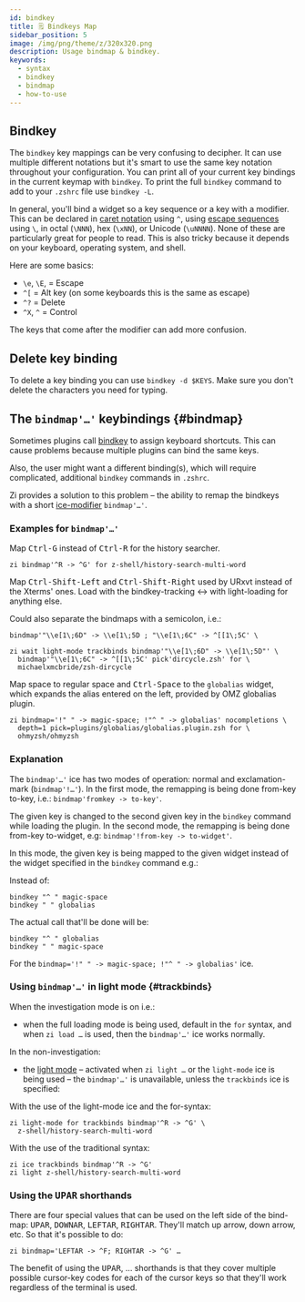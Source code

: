 ```yaml
---
id: bindkey
title: 🗒 Bindkeys Map
sidebar_position: 5
image: /img/png/theme/z/320x320.png
description: Usage bindmap & bindkey.
keywords:
  - syntax
  - bindkey
  - bindmap
  - how-to-use
---
```


<!-- @format -->

## <i class="fa-solid fa-keyboard"></i> Bindkey

The `bindkey` key mappings can be very confusing to decipher. It can use multiple different notations but it's smart to use the same key notation throughout your configuration. You can print all of your current key bindings in the current keymap with `bindkey`. To print the full `bindkey` command to add to your `.zshrc` file use `bindkey -L`.

In general, you'll bind a widget so a key sequence or a key with a modifier. This can be declared in [caret notation][5] using `^`, using [escape sequences][6] using `\`, in octal (`\NNN`), hex (`\xNN`), or Unicode (`\uNNNN`). None of these are particularly great for people to read. This is also tricky because it depends on your keyboard, operating system, and shell.

Here are some basics:

-   `\e`, `\E`, = Escape
-   `^[` = Alt key (on some keyboards this is the same as escape)
-   `^?` = Delete
-   `^X`, `^` = Control

The keys that come after the modifier can add more confusion.

## <i class="fa-solid fa-delete-left"></i> Delete key binding

To delete a key binding you can use `bindkey -d $KEYS`. Make sure you don't delete the characters you need for typing.

## <i class="fa-solid fa-sliders"></i> The `bindmap'…'` keybindings {#bindmap}

Sometimes plugins call [bindkey][1] to assign keyboard shortcuts. This can cause problems because multiple plugins can bind the same keys.

Also, the user might want a different binding(s), which will require complicated, additional `bindkey` commands in `.zshrc`.

Zi provides a solution to this problem – the ability to remap the bindkeys with a short [ice-modifier][2] `bindmap'…'`.

### <i class="fa-solid fa-circle-check"></i> Examples for `bindmap'…'`

Map <kbd>Ctrl-G</kbd> instead of <kbd>Ctrl-R</kbd> for the history searcher.

```shell
zi bindmap'^R -> ^G' for z-shell/history-search-multi-word
```

Map <kbd>Ctrl-Shift-Left</kbd> and <kbd>Ctrl-Shift-Right</kbd> used by URxvt instead of the Xterms' ones. Load with the bindkey-tracking ↔ with light-loading for anything else.

Could also separate the bindmaps with a semicolon, i.e.:

```shell
bindmap'"\\e[1\;6D" -> \\e[1\;5D ; "\\e[1\;6C" -> ^[[1\;5C' \
```

```shell showLineNumbers
zi wait light-mode trackbinds bindmap'"\\e[1\;6D" -> \\e[1\;5D"' \
  bindmap'"\\e[1\;6C" -> ^[[1\;5C' pick'dircycle.zsh' for \
  michaelxmcbride/zsh-dircycle
```

Map space to regular space and <kbd>Ctrl-Space</kbd> to the `globalias` widget, which expands the alias entered on the left, provided by OMZ globalias plugin.

```shell showLineNumbers
zi bindmap='!" " -> magic-space; !"^ " -> globalias' nocompletions \
  depth=1 pick=plugins/globalias/globalias.plugin.zsh for \
  ohmyzsh/ohmyzsh
```

### <i class="fa-solid fa-circle-check"></i> Explanation

The `bindmap'…'` ice has two modes of operation: normal and exclamation-mark (`bindmap'!…'`). In the first mode, the remapping is being done from-key to-key, i.e.: `bindmap'fromkey -> to-key'`.

The given key is changed to the second given key in the `bindkey` command while loading the plugin. In the second mode, the remapping is being done from-key to-widget, e.g: `bindmap'!from-key -> to-widget'`.

In this mode, the given key is being mapped to the given widget instead of the widget specified in the `bindkey` command e.g.:

Instead of:

```shell showLineNumbers
bindkey "^ " magic-space
bindkey " " globalias
```

The actual call that'll be done will be:

```shell showLineNumbers
bindkey "^ " globalias
bindkey " " magic-space
```

For the `bindmap='!" " -> magic-space; !"^ " -> globalias'` ice.

### <i class="fa-solid fa-circle-check"></i> Using `bindmap'…'` in light mode {#trackbinds}

When the investigation mode is on i.e.:

-   when the full loading mode is being used, default in the `for` syntax, and when `zi load …` is used, then the `bindmap'…'` ice works normally.

In the non-investigation:

-   the [light mode](/search/?q=light+mode) – activated when `zi light …` or the `light-mode` ice is being used – the `bindmap'…'` is unavailable, unless the `trackbinds` ice is specified:

With the use of the light-mode ice and the for-syntax:

```shell showLineNumbers
zi light-mode for trackbinds bindmap'^R -> ^G' \
  z-shell/history-search-multi-word
```

With the use of the traditional syntax:

```shell showLineNumbers
zi ice trackbinds bindmap'^R -> ^G'
zi light z-shell/history-search-multi-word
```

### <i class="fa-solid fa-circle-check"></i> Using the <kbd>UPAR</kbd> shorthands

There are four special values that can be used on the left side of the bind-map: <kbd>UPAR</kbd>, <kbd>DOWNAR</kbd>, <kbd>LEFTAR</kbd>, <kbd>RIGHTAR</kbd>. They'll match up arrow, down arrow, etc. So that it's possible to do:

```shell
zi bindmap='LEFTAR -> ^F; RIGHTAR -> ^G' …
```

The benefit of using the <kbd>UPAR</kbd>, … shorthands is that they cover multiple possible cursor-key codes for each of the cursor keys so that they'll work regardless of the terminal is used.

<!-- end-of-file -->

<!-- links -->

[1]: /search/?q=bindkey

[2]: /search/?q=ice+modifier

<!-- external -->

[5]: https://en.wikipedia.org/wiki/Caret_notation

[6]: https://en.wikipedia.org/wiki/Escape_sequence
